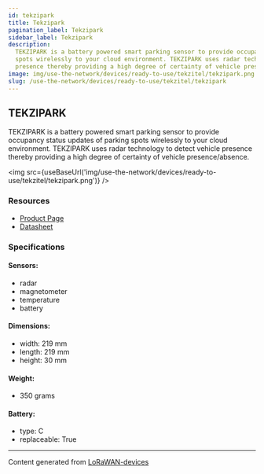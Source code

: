 ```yaml
---
id: tekzipark
title: Tekzipark
pagination_label: Tekzipark
sidebar_label: Tekzipark
description:
  TEKZIPARK is a battery powered smart parking sensor to provide occupancy status updates of parking
  spots wirelessly to your cloud environment. TEKZIPARK uses radar technology to detect vehicle
  presence thereby providing a high degree of certainty of vehicle presence/absence.
image: img/use-the-network/devices/ready-to-use/tekzitel/tekzipark.png
slug: /use-the-network/devices/ready-to-use/tekzitel/tekzipark
---
```



## TEKZIPARK

TEKZIPARK is a battery powered smart parking sensor to provide occupancy status updates of parking
spots wirelessly to your cloud environment. TEKZIPARK uses radar technology to detect vehicle
presence thereby providing a high degree of certainty of vehicle presence/absence.

<img src={useBaseUrl('img/use-the-network/devices/ready-to-use/tekzitel/tekzipark.png')} />

### Resources

- [Product Page](https://tekzitel.com/product/tekzipark-lorawan-surface/)
- [Datasheet](https://tekzitel.com/prodspecs/TEKZIPARK-Specification_Data_Sheet_1_0_lorawan.pdf)

### Specifications

#### Sensors:

- radar
- magnetometer
- temperature
- battery

#### Dimensions:

- width: 219 mm
- length: 219 mm
- height: 30 mm

#### Weight:

- 350 grams

#### Battery:

- type: C
- replaceable: True

---

Content generated from [LoRaWAN-devices](https://github.com/TheThingsNetwork/lorawan-devices)
